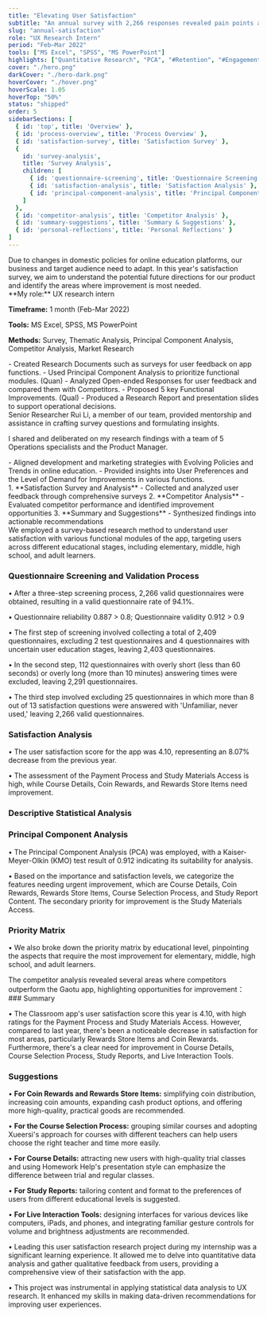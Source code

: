 ```yaml
---
title: "Elevating User Satisfaction"
subtitle: "An annual survey with 2,266 responses revealed pain points across learners and guided feature improvements in the app."
slug: "annual-satisfaction"
role: "UX Research Intern"
period: "Feb–Mar 2022"
tools: ["MS Excel", "SPSS", "MS PowerPoint"]
highlights: ["Quantitative Research", "PCA", "#Retention", "#Engagement"]
cover: "./hero.png"
darkCover: "./hero-dark.png"
hoverCover: "./hover.png"
hoverScale: 1.05
hoverTop: "50%"
status: "shipped"
order: 5
sidebarSections: [
  { id: 'top', title: 'Overview' },  
  { id: 'process-overview', title: 'Process Overview' },
  { id: 'satisfaction-survey', title: 'Satisfaction Survey' },
  { 
    id: 'survey-analysis', 
    title: 'Survey Analysis',
    children: [
      { id: 'questionnaire-screening', title: 'Questionnaire Screening' },
      { id: 'satisfaction-analysis', title: 'Satisfaction Analysis' },
      { id: 'principal-component-analysis', title: 'Principal Component Analysis' }
    ]
  },
  { id: 'competitor-analysis', title: 'Competitor Analysis' },
  { id: 'summary-suggestions', title: 'Summary & Suggestions' },
  { id: 'personal-reflections', title: 'Personal Reflections' }
]
---
```



<ProjectGrid>
  <Section heading="💡 Motivation">
  Due to changes in domestic policies for online education platforms, our business and target audience need to adapt. In this year's satisfaction survey, we aim to understand the potential future directions for our product and identify the areas where improvement is most needed.
  </Section>

  <Section heading="✨ Research Scope">
  **My role:** UX research intern

  **Timeframe:** 1 month (Feb-Mar 2022)

  **Tools:** MS Excel, SPSS, MS PowerPoint

  **Methods:** Survey, Thematic Analysis, Principal Component Analysis, Competitor Analysis, Market Research
  </Section>

  <Section heading="🌈 What I worked on">
  - Created Research Documents such as surveys for user feedback on app functions.
  - Used Principal Component Analysis to prioritize functional modules. (Quan)
  - Analyzed Open-ended Responses for user feedback and compared them with Competitors.
  - Proposed 5 key Functional Improvements. (Qual)
  - Produced a Research Report and presentation slides to support operational decisions.
  </Section>

  <Section heading="🧑‍🤝‍🧑 Who I worked with">
  Senior Researcher Rui Li, a member of our team, provided mentorship and assistance in crafting survey questions and formulating insights. 

  I shared and deliberated on my research findings with a team of 5 Operations specialists and the Product Manager.
  </Section>
</ProjectGrid>

<Section heading="📸 Impact">
- Aligned development and marketing strategies with Evolving Policies and Trends in online education.
- Provided insights into User Preferences and the Level of Demand for Improvements in various functions.
</Section>

<Section heading="Process overview">
1. **Satisfaction Survey and Analysis** - Collected and analyzed user feedback through comprehensive surveys
2. **Competitor Analysis** - Evaluated competitor performance and identified improvement opportunities
3. **Summary and Suggestions** - Synthesized findings into actionable recommendations

</Section>

<Section heading="Satisfaction Survey">
We employed a survey-based research method to understand user satisfaction with various functional modules of the app, targeting users across different educational stages, including elementary, middle, high school, and adult learners.

### Questionnaire Screening and Validation Process

• After a three-step screening process, 2,266 valid questionnaires were obtained, resulting in a valid questionnaire rate of 94.1%.

• Questionnaire reliability 0.887 > 0.8; Questionnaire validity 0.912 > 0.9

• The first step of screening involved collecting a total of 2,409 questionnaires, excluding 2 test questionnaires and 4 questionnaires with uncertain user education stages, leaving 2,403 questionnaires.

• In the second step, 112 questionnaires with overly short (less than 60 seconds) or overly long (more than 10 minutes) answering times were excluded, leaving 2,291 questionnaires.

• The third step involved excluding 25 questionnaires in which more than 8 out of 13 satisfaction questions were answered with 'Unfamiliar, never used,' leaving 2,266 valid questionnaires.

### Satisfaction Analysis

• The user satisfaction score for the app was 4.10, representing an 8.07% decrease from the previous year. 

• The assessment of the Payment Process and Study Materials Access is high, while Course Details, Coin Rewards, and Rewards Store Items need improvement.

### Descriptive Statistical Analysis

### Principal Component Analysis

• The Principal Component Analysis (PCA) was employed, with a Kaiser-Meyer-Olkin (KMO) test result of 0.912 indicating its suitability for analysis.

• Based on the importance and satisfaction levels, we categorize the features needing urgent improvement, which are Course Details, Coin Rewards, Rewards Store Items, Course Selection Process, and Study Report Content. The secondary priority for improvement is the Study Materials Access.

### Priority Matrix

• We also broke down the priority matrix by educational level, pinpointing the aspects that require the most improvement for elementary, middle, high school, and adult learners.

</Section>

<Section heading="Competitor Analysis">
The competitor analysis revealed several areas where competitors outperform the Gaotu app, highlighting opportunities for improvement：

</Section>

<Section heading="Summary & Suggestions">
### Summary

• The Classroom app's user satisfaction score this year is 4.10, with high ratings for the Payment Process and Study Materials Access. However, compared to last year, there's been a noticeable decrease in satisfaction for most areas, particularly Rewards Store Items and Coin Rewards. Furthermore, there's a clear need for improvement in Course Details, Course Selection Process, Study Reports, and Live Interaction Tools.

### Suggestions

• **For Coin Rewards and Rewards Store Items:** simplifying coin distribution, increasing coin amounts, expanding cash product options, and offering more high-quality, practical goods are recommended.

• **For the Course Selection Process:** grouping similar courses and adopting Xueersi's approach for courses with different teachers can help users choose the right teacher and time more easily.

• **For Course Details:** attracting new users with high-quality trial classes and using Homework Help's presentation style can emphasize the difference between trial and regular classes.

• **For Study Reports:** tailoring content and format to the preferences of users from different educational levels is suggested.

• **For Live Interaction Tools:** designing interfaces for various devices like computers, iPads, and phones, and integrating familiar gesture controls for volume and brightness adjustments are recommended.

</Section>

<Section heading="Personal Reflections">
• Leading this user satisfaction research project during my internship was a significant learning experience. It allowed me to delve into quantitative data analysis and gather qualitative feedback from users, providing a comprehensive view of their satisfaction with the app. 

• This project was instrumental in applying statistical data analysis to UX research. It enhanced my skills in making data-driven recommendations for improving user experiences.
</Section>
